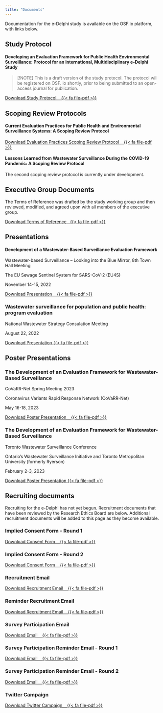 ```yaml
---
title: "Documents"
---
```


Documentation for the e-Delphi study is available on the OSF.io platform, with links below.

<!-- Adds a FontAwesome icon {{< fa file-pdf >}} requires the fontawesome Quarto extension-->
<!-- Adds a button to the URL link {.btn .btn-secondary} using the Flatly theme (or any Bootstrap theme)-->

## Study Protocol
#### Developing an Evaluation Framework for Public Health Environmental Surveillance: Protocol for an International, Multidisciplinary e-Delphi Study
> [!NOTE]
> This is a draft version of the study protocol. The protocol will be registered on OSF. io shortly, prior to being submitted to an open-access journal for publication.

[Download Study Protocol &nbsp;&nbsp; {{< fa file-pdf >}}](https://osf.io/78azy/?action=download){.btn .btn-secondary}

## Scoping Review Protocols
#### Current Evaluation Practices for Public Health and Environmental Surveillance Systems: A Scoping Review Protocol

[Download Evaluation Practices Scoping Review Protocol &nbsp;&nbsp; {{< fa file-pdf >}}](https://osf.io/29k8u/?action=download){.btn .btn-secondary}

#### Lessons Learned from Wastewater Surveillance During the COVID-19 Pandemic: A Scoping Review Protocol
The second scoping review protocol is currently under development.

## Executive Group Documents
The Terms of Reference was drafted by the study working group and then reviewed, modified, and agreed upon with all members of the executive group.

<!-- Adds a FontAwesome icon {{< fa file-pdf >}} requires the fontawesome Quarto extension-->
<!-- Adds a button to the URL link {.btn .btn-secondary} using the Flatly theme (or any Bootstrap theme)-->

[Download Terms of Reference&nbsp;&nbsp; {{< fa file-pdf >}}](https://osf.io/4vj3x/?action=download){.btn .btn-secondary}

## Presentations

#### Development of a Wastewater-Based Surveillance Evaluation Framework
Wastewater-based Surveillance – Looking into the Blue Mirror, 8th Town Hall Meeting

The EU Sewage Sentinel System for SARS-CoV-2 (EU4S)

November 14-15, 2022

[Download Presentation &nbsp;&nbsp; {{< fa file-pdf >}}](https://osf.io/fts8w/?action=download){.btn .btn-secondary}

### Wastewater surveillance for population and public health: program evaluation
National Wastewater Strategy Consulation Meeting

August 22, 2022

[Download Presentation {{< fa file-pdf >}}](https://osf.io/euysp/?action=download){.btn .btn-secondary}

## Poster Presentations

### The Development of an Evaluation Framework for Wastewater-Based Surveillance
CoVaRR-Net Spring Meeting 2023

Coronavirus Variants Rapid Response Network (CoVaRR-Net)

May 16-18, 2023

[Download Poster Presentation &nbsp;&nbsp; {{< fa file-pdf >}}](https://osf.io/cu45e/?action=download){.btn .btn-secondary}

### The Development of an Evaluation Framework for Wastewater-Based Surveillance
Toronto Wastewater Surveillance Conference

Ontario’s Wastewater Surveillance Initiative and Toronto Metropolitan University (formerly Ryerson)

February 2-3, 2023

[Download Poster Presentation {{< fa file-pdf >}}](https://osf.io/ncqzk/?action=download){.btn .btn-secondary}


## Recruiting documents
Recruiting for the e-Delphi has not yet begun. Recruitment documents that have been reviewed by the Research Ethics Board are below. Additional recruitment documents will be added to this page as they become available.

### Implied Consent Form - Round 1
[Download Consent Form &nbsp;&nbsp; {{< fa file-pdf >}}](https://osf.io/pqjsa/?action=download){.btn .btn-secondary}

### Implied Consent Form - Round 2
[Download Consent Form &nbsp;&nbsp; {{< fa file-pdf >}}](https://osf.io/xj2rq/?action=download){.btn .btn-secondary}

### Recruitment Email
[Download Recruitment Email &nbsp;&nbsp; {{< fa file-pdf >}}](https://osf.io/qfdcv/?action=download){.btn .btn-secondary}

### Reminder Recruitment Email
[Download Recruitment Email &nbsp;&nbsp; {{< fa file-pdf >}}](https://osf.io/wnz7p/?action=download){.btn .btn-secondary}

### Survey Participation Email
[Download Email &nbsp;&nbsp; {{< fa file-pdf >}}](https://osf.io/rx47c/?action=download){.btn .btn-secondary}

### Survey Participation Reminder Email - Round 1
[Download Email &nbsp;&nbsp; {{< fa file-pdf >}}](https://osf.io/8rkhg/?action=download){.btn .btn-secondary}

### Survey Participation Reminder Email - Round 2
[Download Email &nbsp;&nbsp; {{< fa file-pdf >}}](https://osf.io/rgjue/?action=download){.btn .btn-secondary}

### Twitter Campaign
[Download Twitter Campaign &nbsp;&nbsp; {{< fa file-pdf >}}](https://osf.io/w8gks/?action=download){.btn .btn-secondary}
